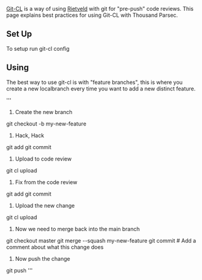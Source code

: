 [http://neugierig.org/software/git/?r=git-cl Git-CL] is a way of using [http://code.google.com/appengine/articles/rietveld.html Rietveld] with git for "pre-push" code reviews. This page explains best practices for using Git-CL with Thousand Parsec.


== Set Up ==


To setup run git-cl config



== Using == 

The best way to use git-cl is with "feature branches", this is where you create a new localbranch every time you want to add a new distinct feature.

'''
# Create the new branch
git checkout -b my-new-feature

# Hack, Hack 
git add
git commit

# Upload to code review
git cl upload

# Fix from the code review
git add
git commit

# Upload the new change
git cl upload

# Now we need to merge back into the main branch
git checkout master 
git merge --squash my-new-feature
git commit # Add a comment about what this change does

# Now push the change
git push
'''